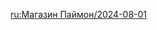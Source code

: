 {{Paimon's Bargains
|time_start = 2024-08-01 04:00:00
|time_end   = 2024-09-01 03:59:59
|shop = 
{{Shop|Beidou|34|1|type=Character}}
{{Shop|Noelle|34|1|type=Character}}
{{Shop|Royal Longsword|24|3|type=Weapon}}
{{Shop|Royal Greatsword|24|3|type=Weapon}}
{{Shop|Royal Spear|24|3|type=Weapon}}
{{Shop|Royal Grimoire|24|3|type=Weapon}}
{{Shop|Royal Bow|24|3|type=Weapon}}
}}
<noinclude>
[[ru:Магазин Паймон/2024-08-01]]
</noinclude>